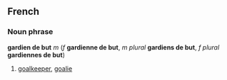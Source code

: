 ==French==
===Noun phrase===
'''gardien de but''' ''m'' (''f'' '''gardienne de but''', ''m plural'' '''gardiens de but''', ''f plural'' '''gardiennes de but''')

#[[goalkeeper]], [[goalie]]